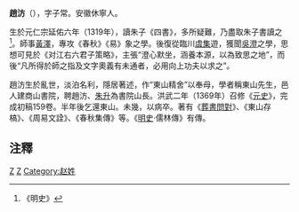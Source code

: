 '''趙汸'''（{{bd|1319年||1369年||}}），字子常。安徽休寧人。

生於元仁宗延佑六年（1319年），讀朱子《四書》，多所疑難，乃盡取朱子書讀之<ref>《明史》</ref>。師事[[黃澤|黃澤]]，專攻《春秋》《易》象之學。後復從臨川[[虞集|虞集]]遊，獲聞[[吳澄|吳澄]]之學，思想可見於《对江右六君子策略》，主張“澄心默坐，涵養本源，以為致思之地”，而後“凡所得於師之指及文字奧義有未通者，必用向上功夫以求之”。

趙汸生於亂世，淡泊名利，隱居著述，作“東山精舍”以奉母，學者稱東山先生，邑人建商山書院，聘趙汸、[[朱升|朱升]]為書院山長。洪武二年（1369年）召修《[[元史|元史]]》，完成初稿159卷。半年後乞還東山。未幾，以病卒。著有《[[葬書問對|葬書問對]]》、《東山存槁》、《周易文詮》、《春秋集傳》等。《[[明史|明史]]·儒林傳》有傳。

==注釋==
<div class="references-small">
<references />
</div>

[[Category:明朝歷史學家|Z]]
[[Category:黄山人|Z]]
[[Category:赵姓|Category:赵姓]]